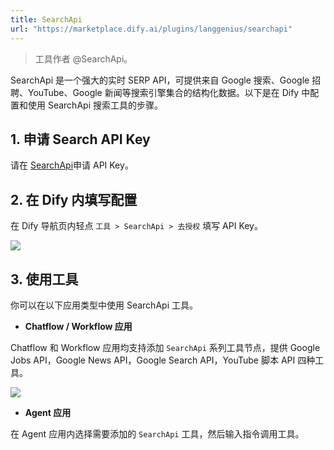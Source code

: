 ```yaml
---
title: SearchApi
url: "https://marketplace.dify.ai/plugins/langgenius/searchapi"
---
```


> 工具作者 @SearchApi。

SearchApi 是一个强大的实时 SERP API，可提供来自 Google 搜索、Google 招聘、YouTube、Google 新闻等搜索引擎集合的结构化数据。以下是在 Dify 中配置和使用 SearchApi 搜索工具的步骤。

## 1. 申请 Search API Key

请在 [SearchApi](https://www.searchapi.io/)申请 API Key。

## 2. 在 Dify 内填写配置

在 Dify 导航页内轻点 `工具 > SearchApi > 去授权` 填写 API Key。

![](/zh-hans/user-guide/.gitbook/assets/zh-tool-searchapi.png)

## 3. 使用工具

你可以在以下应用类型中使用 SearchApi 工具。

* **Chatflow / Workflow 应用**

Chatflow 和 Workflow 应用均支持添加 `SearchApi` 系列工具节点，提供 Google Jobs API，Google News API，Google Search API，YouTube 脚本 API 四种工具。

![](/zh-hans/user-guide/.gitbook/assets/zh-tool-searchapi-flow.png)

* **Agent 应用**

在 Agent 应用内选择需要添加的 `SearchApi` 工具，然后输入指令调用工具。
